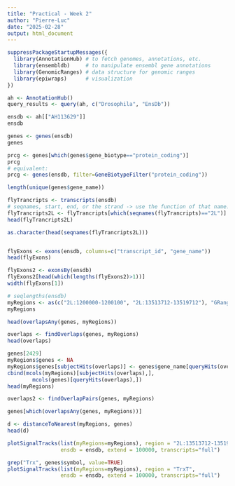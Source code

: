 ```yaml
---
title: "Practical - Week 2"
author: "Pierre-Luc"
date: "2025-02-28"
output: html_document
---
```


```r
suppressPackageStartupMessages({
  library(AnnotationHub) # to fetch genomes, annotations, etc.
  library(ensembldb)     # to manipulate ensembl gene annotations
  library(GenomicRanges) # data structure for genomic ranges 
  library(epiwraps)      # visualization
})
```

```r
ah <- AnnotationHub()
query_results <- query(ah, c("Drosophila", "EnsDb"))

ensdb <- ah[["AH113629"]]
ensdb
```

```r
genes <- genes(ensdb)
genes

prcg <- genes[which(genes$gene_biotype=="protein_coding")]
prcg
# equivalent:
prcg <- genes(ensdb, filter=GeneBiotypeFilter("protein_coding"))

length(unique(genes$gene_name))

flyTrancripts <- transcripts(ensdb)
# seqnames, start, end, or the strand -> use the function of that name:
flyTrancripts2L <- flyTrancripts[which(seqnames(flyTrancripts)=="2L")]
head(flyTrancripts2L)

as.character(head(seqnames(flyTrancripts2L)))


flyExons <- exons(ensdb, columns=c("transcript_id", "gene_name"))
head(flyExons)

flyExons2 <- exonsBy(ensdb)
flyExons2[head(which(lengths(flyExons2)>1))]
width(flyExons[1])
```

```r
# seqlengths(ensdb)
myRegions <- as(c("2L:1200000-1200100", "2L:13513712-13519712"), "GRanges")
myRegions

head(overlapsAny(genes, myRegions))

overlaps <- findOverlaps(genes, myRegions)
head(overlaps)

genes[2429]
myRegions$genes <- NA
myRegions$genes[subjectHits(overlaps)] <- genes$gene_name[queryHits(overlaps)]
cbind(mcols(myRegions)[subjectHits(overlaps),],
        mcols(genes)[queryHits(overlaps),])
head(myRegions)

overlaps2 <- findOverlapPairs(genes, myRegions)

genes[which(overlapsAny(genes, myRegions))]

d <- distanceToNearest(myRegions, genes)
head(d)
```


```r
plotSignalTracks(list(myRegions=myRegions), region = "2L:13513712-13519712",
                 ensdb = ensdb, extend = 100000, transcripts="full")

grep("Trx", genes$symbol, value=TRUE)
plotSignalTracks(list(myRegions=myRegions), region = "TrxT",
                 ensdb = ensdb, extend = 100000, transcripts="full")
```

